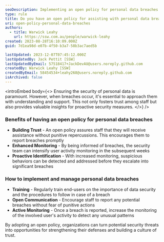 ```yaml
---
seoDescription: Implementing an open policy for personal data breaches fosters trust and proactive security measures.
type: rule
title: Do you have an open policy for assisting with personal data breaches?
uri: open-policy-personal-data-breaches
authors:
  - title: Warwick Leahy
    url: https://ssw.com.au/people/warwick-leahy
created: 2023-08-28T16:10:09.000Z
guid: 7d1ea98d-e07b-4f50-b3a7-58b3ac7aed5b

lastUpdated: 2023-12-07T07:45:12.000Z
lastUpdatedBy: Jack Pettit [SSW]
lastUpdatedByEmail: 57518417+JackDevAU@users.noreply.github.com
createdBy: Warwick Leahy [SSW]
createdByEmail: 58454534+leahy268@users.noreply.github.com
isArchived: false
---
```


<introEmbed
  body={<>
Ensuring the security of personal data is paramount. However, when breaches occur, it's essential to approach them with understanding and support. This not only fosters trust among staff but also provides valuable insights for proactive security measures.
  </>}
/>
### Benefits of having an open policy for personal data breaches

* **Building Trust** - An open policy assures staff that they will receive assistance without punitive repercussions. This encourages them to report breaches promptly
* **Enhanced Monitoring** - By being informed of breaches, the security team can intensify user activity monitoring in the subsequent weeks
* **Proactive Identification** - With increased monitoring, suspicious behaviors can be detected and addressed before they escalate into significant breaches

### How to implement and manage personal data breaches

* **Training** - Regularly train end-users on the importance of data security and the procedures to follow in case of a breach
* **Open Communication** - Encourage staff to report any potential breaches without fear of punitive actions
* **Active Monitoring** - Once a breach is reported, increase the monitoring of the involved user's activity to detect any unusual patterns

By adopting an open policy, organizations can turn potential security threats into opportunities for strengthening their defenses and building a culture of trust.

